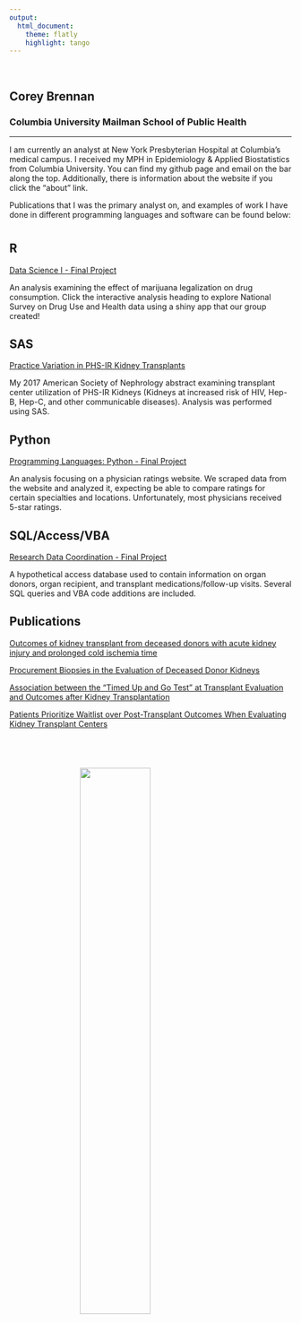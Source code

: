 ```yaml
---
output:
  html_document:
    theme: flatly
    highlight: tango
---
```

<br>

## **Corey Brennan**
### Columbia University Mailman School of Public Health

***

I am currently an analyst at New York Presbyterian Hospital at Columbia's medical campus. I received my MPH in Epidemiology & Applied Biostatistics from Columbia University. You can find my github page and email on the bar along the top. Additionally, there is information about the website if you click the "about" link.

Publications that I was the primary analyst on, and examples of work I have done in different programming languages and software can be found below:

# {.tabset .tabset-fade .tabset-pills}

## **R**

[Data Science I - Final Project](https://kblitsman.github.io/p8105_final/)

An analysis examining the effect of marijuana legalization on drug consumption. Click the interactive analysis heading to explore National Survey on Drug Use and Health data using a shiny app that our group created!

## **SAS**

[Practice Variation in PHS-IR Kidney Transplants](https://www.asn-online.org/education/kidneyweek/2017/program-abstract.aspx?controlId=2789653)

My 2017 American Society of Nephrology abstract examining transplant center utilization of PHS-IR Kidneys (Kidneys at increased risk of HIV, Hep-B, Hep-C, and other communicable diseases). Analysis was performed using SAS.

## **Python**

[Programming Languages: Python - Final Project](Final_Project_kb2908_cb3262.html)

An analysis focusing on a physician ratings website. We scraped data from the website and analyzed it, expecting be able to compare ratings for certain specialties and locations. Unfortunately, most physicians received 5-star ratings.

## **SQL/Access/VBA**

[Research Data Coordination - Final Project](cb3262_final.accdb)

A hypothetical access database used to contain information on organ donors, organ recipient, and transplant medications/follow-up visits. Several SQL queries and VBA code additions are included.

## **Publications**

[Outcomes of kidney transplant from deceased donors with acute kidney injury and prolonged cold ischemia time](https://onlinelibrary.wiley.com/doi/abs/10.1111/tri.13406)

[Procurement Biopsies in the Evaluation of Deceased Donor Kidneys](https://cjasn.asnjournals.org/content/13/12/1876)

[Association between the "Timed Up and Go Test" at Transplant Evaluation and Outcomes after Kidney Transplantation](https://onlinelibrary.wiley.com/doi/abs/10.1111/ctr.13410)

[Patients Prioritize Waitlist over Post-Transplant Outcomes When Evaluating Kidney Transplant Centers](https://onlinelibrary.wiley.com/doi/abs/10.1111/ajt.14985)



#
<br>

<style>
IMG.selfie {
    display: block;
    margin-left: auto;
    margin-right: auto }
</style>
<img class="selfie" src="images/corey_robin.jpeg" style="width:50%;height:50%" align="Middle">